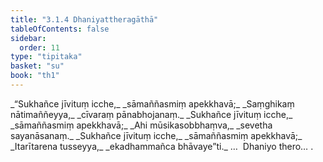 ```yaml
---
title: "3.1.4 Dhaniyattheragāthā"
tableOfContents: false
sidebar:
  order: 11
type: "tipitaka"
basket: "su"
book: "th1"
---
```



<DynamicBreadcrumb />

<Division number="228" book="th1">

<Paragraph number="446" type="verses" book="th1">
_“Sukhañce jīvituṃ icche,_  
_sāmaññasmiṃ apekkhavā;_  
_Saṃghikaṃ nātimaññeyya,_  
_cīvaraṃ pānabhojanaṃ._  

</Paragraph>

</Division>
<Division number="229" book="th1">

<Paragraph number="447" type="verses" book="th1">
_Sukhañce jīvituṃ icche,_  
_sāmaññasmiṃ apekkhavā;_  
_Ahi mūsikasobbhaṃva,_  
_sevetha sayanāsanaṃ._  

</Paragraph>

</Division>
<Division number="230" book="th1">

<Paragraph number="448" type="verses" book="th1">
_Sukhañce jīvituṃ icche,_  
_sāmaññasmiṃ apekkhavā;_  
_Itarītarena tusseyya,_  
_ekadhammañca bhāvaye”ti._  


</Paragraph>
</Division>

<Paragraph number="449" type="center" book="th1">
…  Dhaniyo thero… .
</Paragraph>